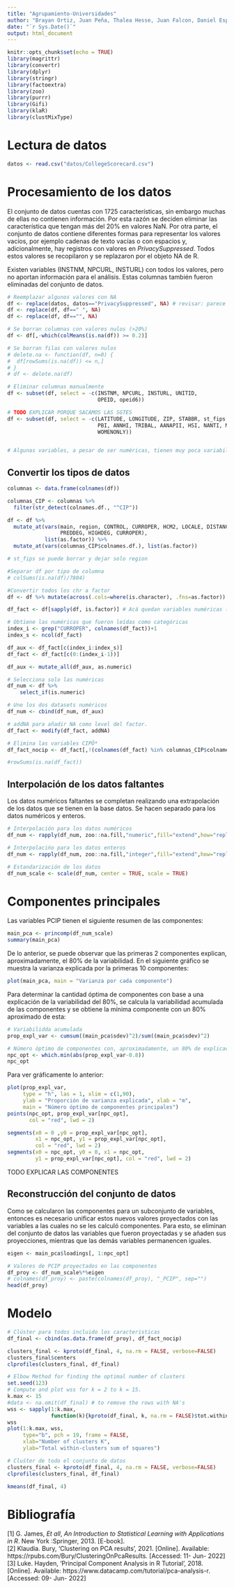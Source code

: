 ```yaml
---
title: "Agrupamiento-Universidades"
author: "Brayan Ortiz, Juan Peña, Thalea Hesse, Juan Falcon, Daniel Espinal"
date: "`r Sys.Date()`"
output: html_document
---
```


```r
knitr::opts_chunk$set(echo = TRUE)
library(magrittr)
library(convertr)
library(dplyr)
library(stringr)
library(factoextra)
library(zoo)
library(purrr)
library(Gifi)
library(klaR)
library(clustMixType)
```


# Lectura de datos

```r
datos <- read.csv("datos/CollegeScorecard.csv")
```

# Procesamiento de los datos

El conjunto de datos cuentas con 1725 características, sin embargo muchas de ellas no contienen información. Por esta razón se deciden eliminar las característica que tengan más del 20% en valores NaN. Por otra parte, el conjunto de datos contiene diferentes formas para representar los valores vacíos, por ejemplo cadenas de texto vacías o con espacios y, adicionalmente, hay registros con valores en *PrivacySuppressed*. Todos estos valores se recopilaron y se replazaron por el objeto NA de R.  

Existen variables (INSTNM, NPCURL, INSTURL) con todos los valores, pero no aportan información para el análisis. Estas columnas también fueron eliminadas del conjunto de datos.


```r
# Reemplazar algunos valores con NA
df <- replace(datos, datos=="PrivacySuppressed", NA) # revisar: parece que quedan como strings
df <- replace(df, df==" ", NA)
df <- replace(df, df=="", NA)

# Se borran columnas con valores nulos (>20%)
df <- df[,-which(colMeans(is.na(df)) >= 0.2)]

# Se borran filas con valores nulos
# delete.na <- function(df, n=0) {
#  df[rowSums(is.na(df)) <= n,]
# }
# df <- delete.na(df)

# Eliminar columnas manualmente
df <- subset(df, select = -c(INSTNM, NPCURL, INSTURL, UNITID, 
                             OPEID, opeid6))

# TODO EXPLICAR PORQUE SACAMOS LAS SGTES
df <- subset(df, select = -c(LATITUDE, LONGITUDE, ZIP, STABBR, st_fips, HBCU, 
                             PBI, ANNHI, TRIBAL, AANAPII, HSI, NANTI, MENONLY, 
                             WOMENONLY))


# Algunas variables, a pesar de ser numéricas, tienen muy poca variabilidad: poolyrs
```

## Convertir los tipos de datos

```r
columnas <- data.frame(colnames(df))

columnas_CIP <- columnas %>% 
  filter(str_detect(colnames.df., "^CIP"))

df <- df %>% 
  mutate_at(vars(main, region, CONTROL, CURROPER, HCM2, LOCALE, DISTANCEONLY,
                 PREDDEG, HIGHDEG, CURROPER), 
            list(as.factor)) %>% 
  mutate_at(vars(columnas_CIP$colnames.df.), list(as.factor))

# st_fips se puede borrar y dejar solo region
```

```r
#Separar df por tipo de columna
# colSums(is.na(df)/7804)

#Convertir todos los chr a factor
df <- df %>% mutate(across(.cols=where(is.character), .fns=as.factor))

df_fact <- df[sapply(df, is.factor)] # Acá quedan variables numéricas (RARO xd)

# Obtiene las numéricas que fueron leídas como categóricas
index_i <- grep("CURROPER", colnames(df_fact))+1
index_s <- ncol(df_fact)

df_aux <- df_fact[c(index_i:index_s)]
df_fact <- df_fact[c(0:(index_i-1))]

df_aux <- mutate_all(df_aux, as.numeric)

# Selecciona solo las numéricas
df_num <- df %>% 
    select_if(is.numeric)

# Une los dos datasets numéricos
df_num <- cbind(df_num, df_aux)

# addNA para añadir NA como level del factor.
df_fact <- modify(df_fact, addNA)

# Elimina las variables CIPÖ*
df_fact_nocip <- df_fact[,!(colnames(df_fact) %in% columnas_CIP$colnames.df.)]

#rowSums(is.na(df_fact))
```
 
## Interpolación de los datos faltantes
Los datos numéricos faltantes se completan realizando una extrapolación de los datos que se tienen en la base datos. Se hacen separado para los datos numéricos y enteros. 

```r
# Interpolación para los datos numéricos
df_num <- rapply(df_num, zoo::na.fill,"numeric",fill="extend",how="replace")

# Interpolacińo para los datos enteros
df_num <- rapply(df_num, zoo::na.fill,"integer",fill="extend",how="replace")

# Estandarización de los datos
df_num_scale <- scale(df_num, center = TRUE, scale = TRUE)
```

# Componentes principales

Las variables PCIP tienen el siguiente resumen de las componentes:  

```r
main_pca <- princomp(df_num_scale)
summary(main_pca)
```
De lo anterior, se puede observar que las primeras 2 componentes explican, aproximadamente, el 80% de la variabilidad. En el siguiente gráfico se muestra la varianza explicada por la primeras 10 componentes: 

```r
plot(main_pca, main = "Varianza por cada componente")
```

Para determinar la cantidad óptima de componentes con base a una explicación de la variabilidad del 80%, se calcula la variabilidad acumulada de las componentes y se obtiene la mínima componente con un 80% aproximado de esta: 

```r
# Variabilidda acumulada
prop_expl_var <- cumsum((main_pca$sdev)^2)/sum((main_pca$sdev)^2)

# Número óptimo de componentes con, aproximadamente, un 80% de explicación de la variabilidad
npc_opt <- which.min(abs(prop_expl_var-0.8))
npc_opt
```

Para ver gráficamente lo anterior: 

```r
plot(prop_expl_var,
     type = "h", las = 1, xlim = c(1,90),
     ylab = "Proporción de varianza explicada", xlab = "m", 
     main = "Número óptimo de componentes principales")
points(npc_opt, prop_expl_var[npc_opt],
       col = "red", lwd = 2)

segments(x0 = 0 ,y0 = prop_expl_var[npc_opt],
         x1 = npc_opt, y1 = prop_expl_var[npc_opt],
         col = "red", lwd = 2)
segments(x0 = npc_opt, y0 = 0, x1 = npc_opt,
         y1 = prop_expl_var[npc_opt], col = "red", lwd = 2)
```

TODO EXPLICAR LAS COMPONENTES

## Reconstrucción del conjunto de datos

Como se calcularon las componentes para un subconjunto de variables, entonces es necesario unificar estos nuevos valores proyectados con las variables a las cuales no se les calculó componentes. Para esto, se eliminan del conjunto de datos las variables que fueron proyectadas y se añaden sus proyecciones, mientras que las demás variables permanencen iguales.
```r
eigen <- main_pca$loadings[, 1:npc_opt]

# Valores de PCIP proyectados en las componentes
df_proy <- df_num_scale%*%eigen
# colnames(df_proy) <- paste(colnames(df_proy), "_PCIP", sep="")
head(df_proy)
```


# Modelo

```r
# Clúster para todos incluido los caracteristicas
df_final <- cbind(as.data.frame(df_proy), df_fact_nocip)

clusters_final <- kproto(df_final, 4, na.rm = FALSE, verbose=FALSE)
clusters_final$centers
clprofiles(clusters_final, df_final)
```
```r
# Elbow Method for finding the optimal number of clusters
set.seed(123)
# Compute and plot wss for k = 2 to k = 15.
k.max <- 15
#data <- na.omit(df_final) # to remove the rows with NA's
wss <- sapply(1:k.max, 
              function(k){kproto(df_final, k, na.rm = FALSE)$tot.withinss})
wss
plot(1:k.max, wss,
     type="b", pch = 19, frame = FALSE, 
     xlab="Number of clusters K",
     ylab="Total within-clusters sum of squares")
```


```r
# Cluśter de todo el conjunto de datos
clusters_final <- kproto(df_final, 4, na.rm = FALSE, verbose=FALSE)
clprofiles(clusters_final, df_final)
```
```r
kmeans(df_final, 4)
```



# Bibliografía

[1] G. James, *Et all*, *An Introduction to Statistical Learning with  Applications in R*. New York :Springer, 2013. [E-book].  
[2] Klaudia. Bury, 'Clustering on PCA results', 2021. [Online]. Available: https://rpubs.com/Bury/ClusteringOnPcaResults. [Accessed: 11- Jun- 2022]
[3] Luke. Hayden, 'Principal Component Analysis in R Tutorial ', 2018. [Online]. Available: https://www.datacamp.com/tutorial/pca-analysis-r. [Accessed: 09- Jun- 2022]
